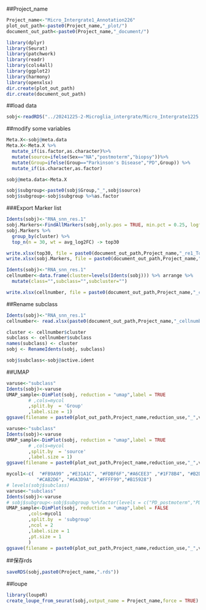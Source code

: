##Project_name
```r
Project_name<-"Micro_Intergrate1_Annotation226"
plot_out_path<-paste0(Project_name,"_plot/")
document_out_path<-paste0(Project_name,"_document/")
```

```r
library(dplyr)
library(Seurat)
library(patchwork)
library(readr)
library(cols4all)
library(ggplot2)
library(harmony)
library(openxlsx)
dir.create(plot_out_path)
dir.create(document_out_path)
```
##load data
```r
sobj<-readRDS("../20241225-2-Microglia_intergrate/Micro_Intergrate1225.rds")
```
##modify some variables

```r
Meta.X<-sobj@meta.data
Meta.X<-Meta.X %>%
  mutate_if(is.factor,as.character)%>%
  mutate(source=ifelse(Sex=="NA","postmoterm","biopsy"))%>%
  mutate(Group=ifelse(Group=="Parkinson's Disease","PD",Group)) %>%
  mutate_if(is.character,as.factor)
```

```r
sobj@meta.data<-Meta.X
```


```r
sobj$subgroup<-paste0(sobj$Group,"_",sobj$source)
sobj$subgroup<-sobj$subgroup %>%as.factor
```


###Export Marker list
```r
Idents(sobj)<-"RNA_snn_res.1"
sobj.Markers<-FindAllMarkers(sobj,only.pos = TRUE, min.pct = 0.25, logfc.threshold = 0.25)
sobj.Markers %>%
  group_by(cluster) %>%
  top_n(n = 30, wt = avg_log2FC) -> top30

write.xlsx(top30, file = paste0(document_out_path,Project_name,"_re1_Top30.xlsx"))
write.xlsx(sobj.Markers, file = paste0(document_out_path,Project_name,"_re1.xlsx"))

```

```r
Idents(sobj)<-"RNA_snn_res.1"
cellnumber<-data.frame(cluster=levels(Idents(sobj))) %>% arrange %>%
  mutate(class="",subclass="",subcluster="")

write.xlsx(cellnumber, file = paste0(document_out_path,Project_name,"_cellnumber.xlsx"))
```
##Rename subclass
```r

Idents(sobj)<-"RNA_snn_res.1"
cellnumber<- read.xlsx(paste0(document_out_path,Project_name,"_cellnumber.xlsx"))

cluster <- cellnumber$cluster
subclass <- cellnumber$subclass
names(subclass) <- cluster
sobj <- RenameIdents(sobj, subclass)

sobj$subclass<-sobj@active.ident
```
##UMAP
```r
varuse<-"subclass"
Idents(sobj)<-varuse
UMAP_sample<-DimPlot(sobj, reduction = "umap",label = TRUE
        # ,cols=mycol
        ,split.by  = 'Group'
        ,label.size = 1)
ggsave(filename = paste0(plot_out_path,Project_name,reduction_use,"_",varuse,"_group.png"),plot = UMAP_sample,device = "png",width=4000,height = 2000,dpi = 300,units = "px")
```
```r
varuse<-"subclass"
Idents(sobj)<-varuse
UMAP_sample<-DimPlot(sobj, reduction = "umap",label = TRUE
        # ,cols=mycol
        ,split.by  = 'source'
        ,label.size = 1)
ggsave(filename = paste0(plot_out_path,Project_name,reduction_use,"_",varuse,"_source.png"),plot = UMAP_sample,device = "png",width=4000,height = 2000,dpi = 300,units = "px")
```
```r
mycol1<-c(  "#FB9A99" ,"#E31A1C", "#FDBF6F","#A6CEE3" ,"#1F78B4", "#B2DF8A" ,"#33A02C" ,"#FF7F00" ,
           "#CAB2D6", "#6A3D9A", "#FFFF99","#B15928")
# levels(sobj$subclass)
varuse<-"subclass"
Idents(sobj)<-varuse
# sobj$subgroup<-sobj$subgroup %>%factor(levels = c("PD_postmoterm","PD_biopsy","Control_postmoterm","Control_biopsy"))
UMAP_sample<-DimPlot(sobj, reduction = "umap",label = FALSE
        ,cols=mycol1
        ,split.by  = 'subgroup'
        ,ncol = 2
        ,label.size = 1
        ,pt.size = 1
        )
ggsave(filename = paste0(plot_out_path,Project_name,reduction_use,"_",varuse,"_subgroup.png"),plot = UMAP_sample,device = "png",width=5000,height = 4000,dpi = 400,units = "px")
```

##保存rds

```r
saveRDS(sobj,paste0(Project_name,".rds"))
```
##loupe
```r
library(loupeR)
create_loupe_from_seurat(sobj,output_name = Project_name,force = TRUE)
```
